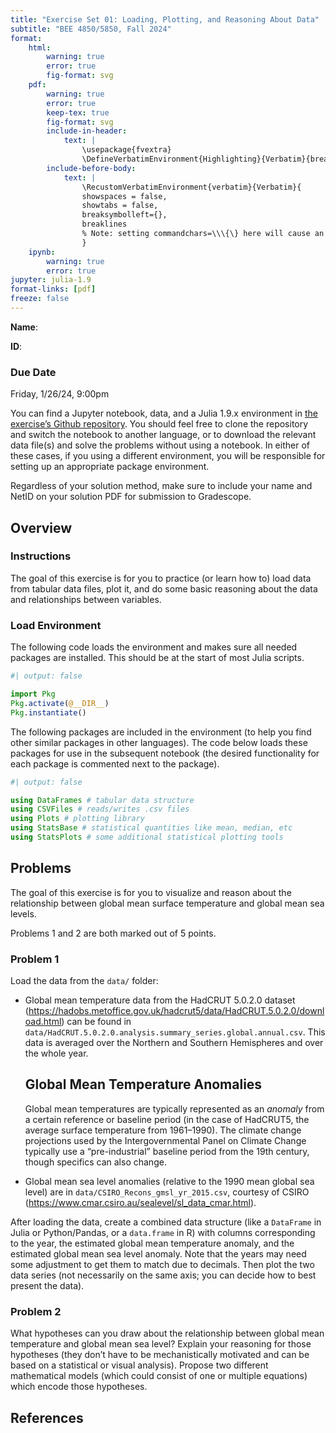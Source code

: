 ```yaml
---
title: "Exercise Set 01: Loading, Plotting, and Reasoning About Data"
subtitle: "BEE 4850/5850, Fall 2024"
format:
    html:        
        warning: true
        error: true
        fig-format: svg
    pdf:
        warning: true
        error: true
        keep-tex: true
        fig-format: svg    
        include-in-header: 
            text: |
                \usepackage{fvextra}
                \DefineVerbatimEnvironment{Highlighting}{Verbatim}{breaklines,commandchars=\\\{\}}
        include-before-body:
            text: |
                \RecustomVerbatimEnvironment{verbatim}{Verbatim}{
                showspaces = false,
                showtabs = false,
                breaksymbolleft={},
                breaklines
                % Note: setting commandchars=\\\{\} here will cause an error 
                }
    ipynb:
        warning: true
        error: true
jupyter: julia-1.9
format-links: [pdf]
freeze: false
---
```


::: {.content-visible when-format="ipynb"}
**Name**:

**ID**:
:::

::: {.callout-important icon=false}
### Due Date

Friday, 1/26/24, 9:00pm
:::

::: {.content-visible unless-format="ipynb"}
:::{.callout-tip}

You can find a Jupyter notebook, data, and a Julia 1.9.x environment in [the exercise's Github repository]({{< var github_org.repo >}}/ex-week01). You should feel free to clone the repository and switch the notebook to another language, or to download the relevant data file(s) and solve the problems without using a notebook. In either of these cases, if you using a different environment, you will be responsible for setting up an appropriate package environment.

Regardless of your solution method, make sure to include your name and NetID on your solution PDF for submission to Gradescope.
:::
:::

## Overview

::: {.cell .markdown}

### Instructions

The goal of this exercise is for you to practice (or learn how to) load data from tabular data files, plot it, and do some basic reasoning about the data and relationships between variables.

:::

::: {.cell .markdown}
### Load Environment

The following code loads the environment and makes sure all needed packages are installed. This should be at the start of most Julia scripts.

:::

```julia
#| output: false

import Pkg
Pkg.activate(@__DIR__)
Pkg.instantiate()
```

::: {.cell .markdown}
The following packages are included in the environment (to help you find other similar packages in other languages). The code below loads these packages for use in the subsequent notebook (the desired functionality for each package is commented next to the package).

:::

```julia
#| output: false

using DataFrames # tabular data structure
using CSVFiles # reads/writes .csv files
using Plots # plotting library
using StatsBase # statistical quantities like mean, median, etc
using StatsPlots # some additional statistical plotting tools
```

::: {.cell .markdown}

## Problems 

The goal of this exercise is for you to visualize and reason about the relationship between global mean surface temperature and global mean sea levels.

Problems 1 and 2 are both marked out of 5 points.

:::

::: {.cell .markdown}

### Problem 1

Load the data from the `data/` folder:

- Global mean temperature data from the HadCRUT 5.0.2.0 dataset (<https://hadobs.metoffice.gov.uk/hadcrut5/data/HadCRUT.5.0.2.0/download.html>) can be found in `data/HadCRUT.5.0.2.0.analysis.summary_series.global.annual.csv`. This data is averaged over the Northern and Southern Hemispheres and over the whole year.

  ::: {.callout-note}
  ## Global Mean Temperature Anomalies

  Global mean temperatures are typically represented as an *anomaly* from a certain reference or baseline period (in the case of HadCRUT5, the average surface temperature from 1961--1990). The climate change projections used by the Intergovernmental Panel on Climate Change typically use a "pre-industrial" baseline period from the 19th century, though specifics can also change.
  :::

- Global mean sea level anomalies (relative to the 1990 mean global sea level) are in `data/CSIRO_Recons_gmsl_yr_2015.csv`, courtesy of CSIRO (<https://www.cmar.csiro.au/sealevel/sl_data_cmar.html>). 

After loading the data, create a combined data structure (like a `DataFrame` in Julia or Python/Pandas, or a `data.frame` in R) with columns corresponding to the year, the estimated global mean temperature anomaly, and the estimated global mean sea level anomaly. Note that the years may need some adjustment to get them to match due to decimals. Then plot the two data series (not necessarily on the same axis; you can decide how to best present the data).

:::

::: {.cell .markdown}
### Problem 2

What hypotheses can you draw about the relationship between global mean temperature and global mean sea level? Explain your reasoning for those hypotheses (they don't have to be mechanistically motivated and can be based on a statistical or visual analysis). Propose two different mathematical models (which could consist of one or multiple equations) which encode those hypotheses.
:::

## References